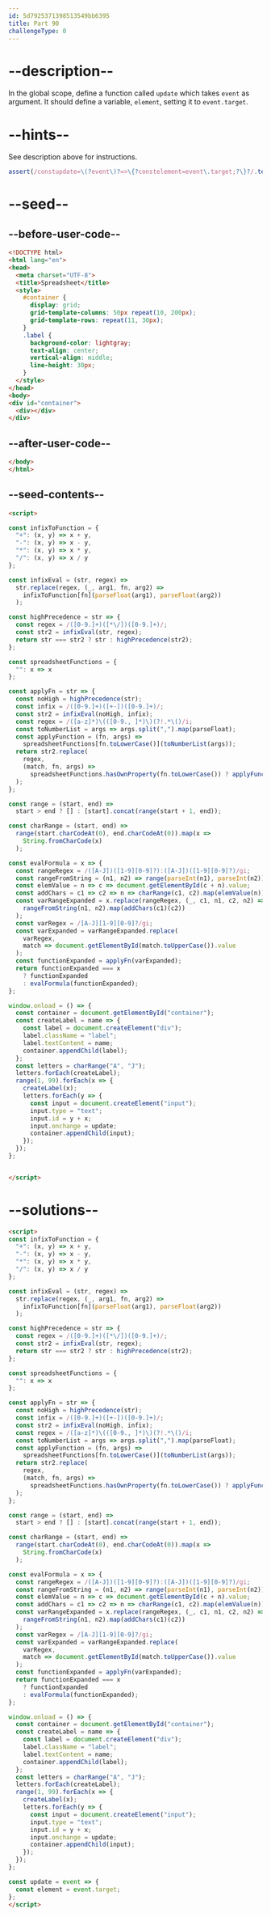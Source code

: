 ```yaml
---
id: 5d7925371398513549bb6395
title: Part 90
challengeType: 0
---
```


# --description--

In the global scope, define a function called `update` which takes `event` as argument. It should define a variable, `element`, setting it to `event.target`.

# --hints--

See description above for instructions.

```js
assert(/constupdate=\(?event\)?=>\{?constelement=event\.target;?\}?/.test(code.replace(/\s/g, "")));
```

# --seed--

## --before-user-code--

```html
<!DOCTYPE html>
<html lang="en">
<head>
  <meta charset="UTF-8">
  <title>Spreadsheet</title>
  <style>
    #container {
      display: grid;
      grid-template-columns: 50px repeat(10, 200px);
      grid-template-rows: repeat(11, 30px);
    }
    .label {
      background-color: lightgray;
      text-align: center;
      vertical-align: middle;
      line-height: 30px;
    }
  </style>
</head>
<body>
<div id="container">
  <div></div>
</div>
```

## --after-user-code--

```html
</body>
</html>
```

## --seed-contents--

```html
<script>

const infixToFunction = {
  "+": (x, y) => x + y,
  "-": (x, y) => x - y,
  "*": (x, y) => x * y,
  "/": (x, y) => x / y
};

const infixEval = (str, regex) =>
  str.replace(regex, (_, arg1, fn, arg2) =>
    infixToFunction[fn](parseFloat(arg1), parseFloat(arg2))
  );

const highPrecedence = str => {
  const regex = /([0-9.]+)([*\/])([0-9.]+)/;
  const str2 = infixEval(str, regex);
  return str === str2 ? str : highPrecedence(str2);
};

const spreadsheetFunctions = {
  "": x => x
};

const applyFn = str => {
  const noHigh = highPrecedence(str);
  const infix = /([0-9.]+)([+-])([0-9.]+)/;
  const str2 = infixEval(noHigh, infix);
  const regex = /([a-z]*)\(([0-9., ]*)\)(?!.*\()/i;
  const toNumberList = args => args.split(",").map(parseFloat);
  const applyFunction = (fn, args) =>
    spreadsheetFunctions[fn.toLowerCase()](toNumberList(args));
  return str2.replace(
    regex,
    (match, fn, args) =>
      spreadsheetFunctions.hasOwnProperty(fn.toLowerCase()) ? applyFunction(fn, args) : match
  );
};

const range = (start, end) =>
  start > end ? [] : [start].concat(range(start + 1, end));

const charRange = (start, end) =>
  range(start.charCodeAt(0), end.charCodeAt(0)).map(x =>
    String.fromCharCode(x)
  );

const evalFormula = x => {
  const rangeRegex = /([A-J])([1-9][0-9]?):([A-J])([1-9][0-9]?)/gi;
  const rangeFromString = (n1, n2) => range(parseInt(n1), parseInt(n2));
  const elemValue = n => c => document.getElementById(c + n).value;
  const addChars = c1 => c2 => n => charRange(c1, c2).map(elemValue(n));
  const varRangeExpanded = x.replace(rangeRegex, (_, c1, n1, c2, n2) =>
    rangeFromString(n1, n2).map(addChars(c1)(c2))
  );
  const varRegex = /[A-J][1-9][0-9]?/gi;
  const varExpanded = varRangeExpanded.replace(
    varRegex,
    match => document.getElementById(match.toUpperCase()).value
  );
  const functionExpanded = applyFn(varExpanded);
  return functionExpanded === x
    ? functionExpanded
    : evalFormula(functionExpanded);
};

window.onload = () => {
  const container = document.getElementById("container");
  const createLabel = name => {
    const label = document.createElement("div");
    label.className = "label";
    label.textContent = name;
    container.appendChild(label);
  };
  const letters = charRange("A", "J");
  letters.forEach(createLabel);
  range(1, 99).forEach(x => {
    createLabel(x);
    letters.forEach(y => {
      const input = document.createElement("input");
      input.type = "text";
      input.id = y + x;
      input.onchange = update;
      container.appendChild(input);
    });
  });
};


</script>
```

# --solutions--

```html
<script>
const infixToFunction = {
  "+": (x, y) => x + y,
  "-": (x, y) => x - y,
  "*": (x, y) => x * y,
  "/": (x, y) => x / y
};

const infixEval = (str, regex) =>
  str.replace(regex, (_, arg1, fn, arg2) =>
    infixToFunction[fn](parseFloat(arg1), parseFloat(arg2))
  );

const highPrecedence = str => {
  const regex = /([0-9.]+)([*\/])([0-9.]+)/;
  const str2 = infixEval(str, regex);
  return str === str2 ? str : highPrecedence(str2);
};

const spreadsheetFunctions = {
  "": x => x
};

const applyFn = str => {
  const noHigh = highPrecedence(str);
  const infix = /([0-9.]+)([+-])([0-9.]+)/;
  const str2 = infixEval(noHigh, infix);
  const regex = /([a-z]*)\(([0-9., ]*)\)(?!.*\()/i;
  const toNumberList = args => args.split(",").map(parseFloat);
  const applyFunction = (fn, args) =>
    spreadsheetFunctions[fn.toLowerCase()](toNumberList(args));
  return str2.replace(
    regex,
    (match, fn, args) =>
      spreadsheetFunctions.hasOwnProperty(fn.toLowerCase()) ? applyFunction(fn, args) : match
  );
};

const range = (start, end) =>
  start > end ? [] : [start].concat(range(start + 1, end));

const charRange = (start, end) =>
  range(start.charCodeAt(0), end.charCodeAt(0)).map(x =>
    String.fromCharCode(x)
  );

const evalFormula = x => {
  const rangeRegex = /([A-J])([1-9][0-9]?):([A-J])([1-9][0-9]?)/gi;
  const rangeFromString = (n1, n2) => range(parseInt(n1), parseInt(n2));
  const elemValue = n => c => document.getElementById(c + n).value;
  const addChars = c1 => c2 => n => charRange(c1, c2).map(elemValue(n));
  const varRangeExpanded = x.replace(rangeRegex, (_, c1, n1, c2, n2) =>
    rangeFromString(n1, n2).map(addChars(c1)(c2))
  );
  const varRegex = /[A-J][1-9][0-9]?/gi;
  const varExpanded = varRangeExpanded.replace(
    varRegex,
    match => document.getElementById(match.toUpperCase()).value
  );
  const functionExpanded = applyFn(varExpanded);
  return functionExpanded === x
    ? functionExpanded
    : evalFormula(functionExpanded);
};

window.onload = () => {
  const container = document.getElementById("container");
  const createLabel = name => {
    const label = document.createElement("div");
    label.className = "label";
    label.textContent = name;
    container.appendChild(label);
  };
  const letters = charRange("A", "J");
  letters.forEach(createLabel);
  range(1, 99).forEach(x => {
    createLabel(x);
    letters.forEach(y => {
      const input = document.createElement("input");
      input.type = "text";
      input.id = y + x;
      input.onchange = update;
      container.appendChild(input);
    });
  });
};

const update = event => {
  const element = event.target;
};
</script>
```

